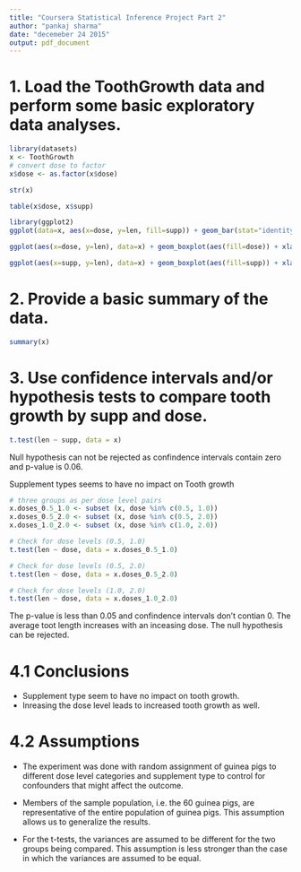 ```yaml
---
title: "Coursera Statistical Inference Project Part 2"
author: "pankaj sharma"
date: "decemeber 24 2015"
output: pdf_document
---
```


# 1. Load the ToothGrowth data and perform some basic exploratory data analyses.

```r
library(datasets)
x <- ToothGrowth
# convert dose to factor
x$dose <- as.factor(x$dose)
```


```r
str(x)
```

```r
table(x$dose, x$supp)

```


```r
library(ggplot2)
ggplot(data=x, aes(x=dose, y=len, fill=supp)) + geom_bar(stat="identity",) + facet_grid(. ~ supp) + xlab("Dose in miligrams") + ylab("Tooth length") + guides(fill=guide_legend(title="Supplement type"))

```


```r
ggplot(aes(x=dose, y=len), data=x) + geom_boxplot(aes(fill=dose)) + xlab("Dose in miligrams") + ylab("Tooth length") + guides(fill=guide_legend(title="Dose"))

```

```r
ggplot(aes(x=supp, y=len), data=x) + geom_boxplot(aes(fill=supp)) + xlab("Supplement type") + ylab("Tooth length") + guides(fill=guide_legend(title="Supplement type"))

```

#  2. Provide a basic summary of the data.

```r
summary(x)

```
# 3. Use confidence intervals and/or hypothesis tests to compare tooth growth by supp and dose. 
```r

t.test(len ~ supp, data = x)
```

Null hypothesis can not be rejected as confindence intervals contain zero and p-value is 0.06.

Supplement types seems to have no impact on Tooth growth

```r
# three groups as per dose level pairs
x.doses_0.5_1.0 <- subset (x, dose %in% c(0.5, 1.0)) 
x.doses_0.5_2.0 <- subset (x, dose %in% c(0.5, 2.0)) 
x.doses_1.0_2.0 <- subset (x, dose %in% c(1.0, 2.0)) 

# Check for dose levels (0.5, 1.0)
t.test(len ~ dose, data = x.doses_0.5_1.0)

```

```r
# Check for dose levels (0.5, 2.0)
t.test(len ~ dose, data = x.doses_0.5_2.0)

```

```r
# Check for dose levels (1.0, 2.0)
t.test(len ~ dose, data = x.doses_1.0_2.0)

```
The p-value is less than 0.05 and confindence intervals don't contian 0. The average toot length increases with an inceasing dose. The null hypothesis can be rejected.

# 4.1 Conclusions

* Supplement type seem to have no impact on tooth growth.
* Inreasing the dose level leads to increased tooth growth as well.

# 4.2 Assumptions

* The experiment was done with random assignment of guinea pigs to different dose level categories and supplement type to control for confounders that might affect the outcome.

* Members of the sample population, i.e. the 60 guinea pigs, are representative of the entire population of guinea pigs. This assumption allows us to generalize the results.

* For the t-tests, the variances are assumed to be different for the two groups being compared. This assumption is less stronger than the case in which the variances are assumed to be equal.


